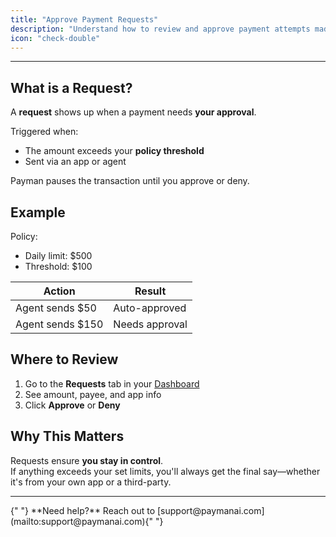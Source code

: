 ```yaml
---
title: "Approve Payment Requests"
description: "Understand how to review and approve payment attempts made by agents or apps"
icon: "check-double"
---
```


---

## What is a Request?

A **request** shows up when a payment needs **your approval**.

Triggered when:

-   The amount exceeds your **policy threshold**
-   Sent via an app or agent

Payman pauses the transaction until you approve or deny.

## Example

Policy:

-   Daily limit: $500
-   Threshold: $100

| Action           | Result         |
| ---------------- | -------------- |
| Agent sends $50  | Auto-approved  |
| Agent sends $150 | Needs approval |

## Where to Review

1. Go to the **Requests** tab in your [Dashboard](https://dashboard.paymanai.com)
2. See amount, payee, and app info
3. Click **Approve** or **Deny**

## Why This Matters

Requests ensure **you stay in control**.  
If anything exceeds your set limits, you'll always get the final say—whether it's from your own app or a third-party.

---

<Note>
	{" "}
	**Need help?** Reach out to [support@paymanai.com](mailto:support@paymanai.com){" "}
</Note>
